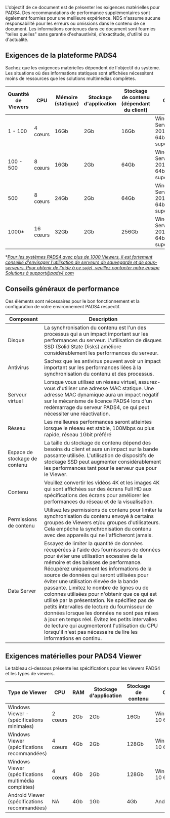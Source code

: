 L'objectif de ce document est de présenter les exigences matérielles pour PADS4. Des recommandations de performance supplémentaires sont également fournies pour une meilleure expérience. NDS n'assume aucune responsabilité pour les erreurs ou omissions dans le contenu de ce document. Les informations contenues dans ce document sont fournies "telles quelles" sans garantie d'exhaustivité, d'exactitude, d'utilité ou d'actualité.

## Exigences de la plateforme PADS4

Sachez que les exigences matérielles dépendent de l'objectif du système. Les situations où des informations statiques sont affichées nécessitent moins de ressources que les solutions multimédias complètes.

| Quantité de Viewers | CPU      | Mémoire (statique) | Stockage d'application | Stockage de contenu (dépendant du client) | OS                                      | Quantité max. de Data Server |
| ------------------- | -------- | ------------------ | ---------------------- | ----------------------------------------- | --------------------------------------- | ---------------------------- |
| 1 - 100             | 4 cœurs  | 16Gb               | 2Gb                    | 16Gb                                      | Windows Server 2019, 64bit et supérieur | 25                           |
| 100 - 500           | 8 cœurs  | 16Gb               | 2Gb                    | 64Gb                                      | Windows Server 2019, 64bit et supérieur | 25                           |
| 500                 | 8 cœurs  | 24Gb               | 2Gb                    | 64Gb                                      | Windows Server 2019, 64bit et supérieur | 100                          |
| 1000\*              | 16 cœurs | 32Gb               | 2Gb                    | 256Gb                                     | Windows Server 2019, 64bit et supérieur | 200                          |

\*[*Pour les systèmes PADS4 avec plus de 1000 Viewers, il est fortement conseillé d'envisager l'utilisation de serveurs de sauvegarde et de sous-serveurs. Pour obtenir de l'aide à ce sujet, veuillez contacter notre équipe Solutions à support@pads4.com*](mailto:support@pads4.com)

## Conseils généraux de performance

Ces éléments sont nécessaires pour le bon fonctionnement et la configuration de votre environnement PADS4 respectif.

| Composant                     | Description                                                                                                                                                                                                                                                                                                                                                                                                                                                                                                                                                                                                                                                                                                                         |
| ----------------------------- | ----------------------------------------------------------------------------------------------------------------------------------------------------------------------------------------------------------------------------------------------------------------------------------------------------------------------------------------------------------------------------------------------------------------------------------------------------------------------------------------------------------------------------------------------------------------------------------------------------------------------------------------------------------------------------------------------------------------------------------- |
| Disque                        | La synchronisation du contenu est l'un des processus qui a un impact important sur les performances du serveur. L'utilisation de disques SSD (Solid State Disks) améliore considérablement les performances du serveur.                                                                                                                                                                                                                                                                                                                                                                                                                                                                                                             |
| Antivirus                     | Sachez que les antivirus peuvent avoir un impact important sur les performances liées à la synchronisation du contenu et des processus.                                                                                                                                                                                                                                                                                                                                                                                                                                                                                                                                                                                             |
| Serveur virtuel               | Lorsque vous utilisez un réseau virtuel, assurez-vous d'utiliser une adresse MAC statique. Une adresse MAC dynamique aura un impact négatif sur le mécanisme de licence PADS4 lors d'un redémarrage du serveur PADS4, ce qui peut nécessiter une réactivation.                                                                                                                                                                                                                                                                                                                                                                                                                                                                      |
| Réseau                        | Les meilleures performances seront atteintes lorsque le réseau est stable, 100Mbps ou plus rapide, réseau 1Gbit préféré                                                                                                                                                                                                                                                                                                                                                                                                                                                                                                                                                                                                             |
| Espace de stockage de contenu | La taille du stockage de contenu dépend des besoins du client et aura un impact sur la bande passante utilisée. L'utilisation de dispositifs de stockage SSD peut augmenter considérablement les performances tant pour le serveur que pour le Viewer.                                                                                                                                                                                                                                                                                                                                                                                                                                                                              |
| Contenu                       | Veuillez convertir les vidéos 4K et les images 4K qui sont affichées sur des écrans Full HD aux spécifications des écrans pour améliorer les performances du réseau et de la visualisation.                                                                                                                                                                                                                                                                                                                                                                                                                                                                                                                                         |
| Permissions de contenu        | Utilisez les permissions de contenu pour limiter la synchronisation du contenu envoyé à certains groupes de Viewers et/ou groupes d'utilisateurs. Cela empêche la synchronisation du contenu avec des appareils qui ne l'afficheront jamais.                                                                                                                                                                                                                                                                                                                                                                                                                                                                                        |
| Data Server                   | Essayez de limiter la quantité de données récupérées à l'aide des fournisseurs de données pour éviter une utilisation excessive de la mémoire et des baisses de performance. Récupérez uniquement les informations de la source de données qui seront utilisées pour éviter une utilisation élevée de la bande passante. Limitez le nombre de lignes ou de colonnes utilisées pour n'obtenir que ce qui est utilisé par la présentation. Ne spécifiez pas de petits intervalles de lecture du fournisseur de données lorsque les données ne sont pas mises à jour en temps réel. Évitez les petits intervalles de lecture qui augmenteront l'utilisation du CPU lorsqu'il n'est pas nécessaire de lire les informations en continu. |

## Exigences matérielles pour PADS4 Viewer

Le tableau ci-dessous présente les spécifications pour les viewers PADS4 et les types de viewers.

| Type de Viewer                                       | CPU     | RAM | Stockage d'application | Stockage de contenu | OS               | Fournisseurs de données |
| ---------------------------------------------------- | ------- | --- | ---------------------- | ------------------- | ---------------- | ----------------------- |
| Windows Viewer - (spécifications minimales)          | 2 cœurs | 2Gb | 2Gb                    | 16Gb                | Windows 10 64bit | 25                      |
| Windows Viewer (spécifications recommandées)         | 4 cœurs | 4Gb | 2Gb                    | 128Gb               | Windows 10 64bit | 50                      |
| Windows Viewer (spécifications multimédia complètes) | 4 cœurs | 4Gb | 2Gb                    | 128Gb               | Windows 10 64bit | 50                      |
| Android Viewer (spécifications recommandées)         | NA      | 4Gb | 1Gb                    | 4Gb                 | Android          | NA                      |
